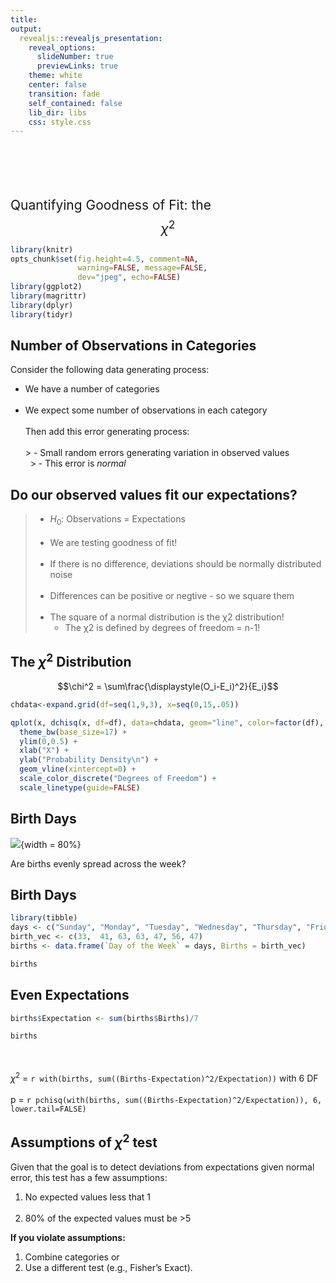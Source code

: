 ```yaml
---
title: 
output:
  revealjs::revealjs_presentation:
    reveal_options:
      slideNumber: true
      previewLinks: true
    theme: white
    center: false
    transition: fade
    self_contained: false
    lib_dir: libs
    css: style.css
---
```


## {data-background="images/10/bacteria-in-a-petri-dish-compressed.jpg"}
<!-- next year add contingency tables -->
<br><br><br><br>
<div style="backround:white; font-size:1.5em">Quantifying Goodness of Fit: the $$\chi^2$$</div>
```r
library(knitr)
opts_chunk$set(fig.height=4.5, comment=NA, 
               warning=FALSE, message=FALSE, 
               dev="jpeg", echo=FALSE)
library(ggplot2)
library(magrittr)
library(dplyr)
library(tidyr)
```

## Number of Observations in Categories 
Consider the following data generating process:

- We have a number of categories  
\
- We expect some number of observations in each category  
\
<span class="fragment">Then add this error generating process:  
\
> - Small random errors generating variation in observed values  
\ 
> - This error is *normal*

## Do our observed values fit our expectations?
> - $H_0$: Observations = Expectations  
\
> - We are testing goodness of fit!  
\
> -  If there is no difference, deviations should be normally
distributed noise  
\ 
> - Differences can be positive or negtive - so we square them  
\
> - The square of a normal distribution is the χ2 distribution!
>     - The χ2 is defined by degrees of freedom = n-1!

## The $\chi^2$ Distribution
$$\chi^2 = \sum\frac{\displaystyle(O_i-E_i)^2}{E_i}$$

```r
chdata<-expand.grid(df=seq(1,9,3), x=seq(0,15,.05))

qplot(x, dchisq(x, df=df), data=chdata, geom="line", color=factor(df), group=df, size=I(1.5), lty=factor(df)) +
  theme_bw(base_size=17) +
  ylim(0,0.5) +
  xlab("X") +
  ylab("Probability Density\n") +
  geom_vline(xintercept=0) +
  scale_color_discrete("Degrees of Freedom") +
  scale_linetype(guide=FALSE)
```

## Birth Days
![](images/10/baby-home-frame.jpg){width = 80%}

Are births evenly spread across the week?

## Birth Days
```r
library(tibble)
days <- c("Sunday", "Monday", "Tuesday", "Wednesday", "Thursday", "Friday", "Saturday")
birth_vec <- c(33,	41,	63,	63,	47,	56,	47)
births <- data.frame(`Day of the Week` = days, Births = birth_vec)

births
```

## Even Expectations

```r
births$Expectation <- sum(births$Births)/7

births
```
<br>  
<span class="fragment">$\chi^2$ = `r with(births, sum((Births-Expectation)^2/Expectation))` with 6 DF<span><br><br>
<span class="fragment">p = `r pchisq(with(births, sum((Births-Expectation)^2/Expectation)), 6, lower.tail=FALSE)`</span>

## Assumptions of $\chi^2$ test

<p align="left">Given that the goal is to detect deviations from expectations given normal error, this test has a few assumptions:</p>
<div class="fragment">
1. No expected values less that 1  
\
2. 80% of the expected values must be >5
\
</div>

<div class="fragment">
<p align="left">**If you violate assumptions:**</p>

1. Combine categories or 
2. Use a different test (e.g., Fisher's Exact).
</div>